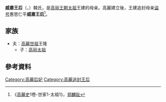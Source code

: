 '''威肅王后'''（{{lang|ko|위숙왕후}}，{{bd|?||?|catIdx=Y}}）韓氏，是[[高丽王朝|高丽王朝]][[高丽太祖|太祖]]王建的母亲。高麗建立後，王建追封母亲[[谥号|谥号]]惠思仁平'''威肅王后'''<ref>《[[高麗史|高麗史]]1卷-世家1-太祖1》，[[郑麟趾|郑麟趾]]</ref>。

== 家族 ==
* 夫：[[高麗世祖|高麗世祖]]王隆
**子：[[高丽太祖|高丽太祖]]

== 參考資料 ==
<div class="references-small">
<references></references>
</div>

{{高麗王后}}

[[Category:高麗后妃|Category:高麗后妃]]
[[Category:高麗追封王后|Category:高麗追封王后]]